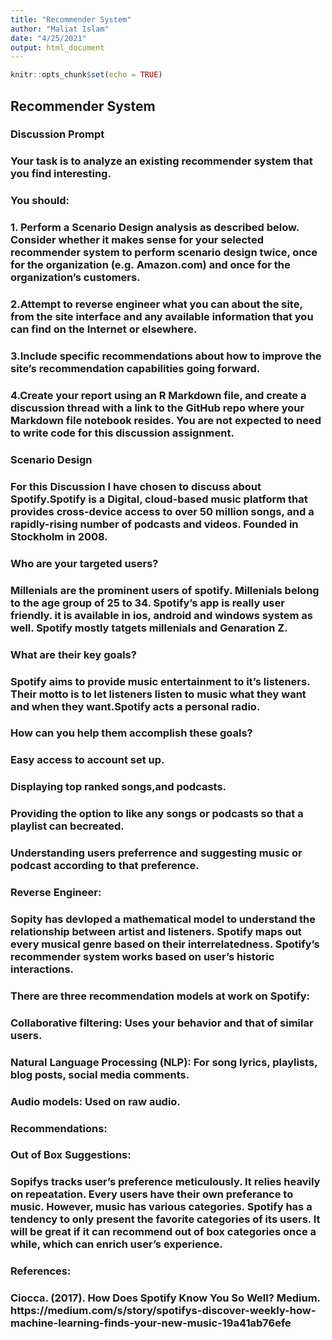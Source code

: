 ---
title: "Recommender System"
author: "Maliat Islam"
date: "4/25/2021"
output: html_document
---

```{r setup, include=FALSE}
knitr::opts_chunk$set(echo = TRUE)
```



##  Recommender System 

### Discussion Prompt

### Your task is to analyze an existing recommender system that you find interesting.

### You should:

### 1. Perform a Scenario Design analysis as described below. Consider whether it makes sense for your selected recommender system to perform scenario design twice, once for the organization (e.g. Amazon.com) and once for the organization’s customers.
### 2.Attempt to reverse engineer what you can about the site, from the site interface and any available information that you can find on the Internet or elsewhere.
### 3.Include specific recommendations about how to improve the site’s recommendation capabilities going forward.
### 4.Create your report using an R Markdown file, and create a discussion thread with a link to the GitHub repo where your Markdown file notebook resides. You are not expected to need to write code for this discussion assignment.



### Scenario Design

### For this Discussion I have chosen to discuss about Spotify.Spotify is a Digital, cloud-based music platform that provides cross-device access to over 50 million songs, and a rapidly-rising number of podcasts and videos. Founded in Stockholm in 2008.
### Who are your targeted users?
### Millenials are the prominent users of spotify. Millenials belong to the age group of 25 to 34. Spotify's app is really user friendly. it is available in ios, android and windows system as well. Spotify mostly tatgets millenials and Genaration Z.
### What are their key goals?
### Spotify aims to provide music entertainment to it's listeners. Their motto is to let listeners listen to music what they want and when they want.Spotify acts a personal radio.
### How can you help them accomplish these goals?
### Easy access to account set up.
### Displaying top ranked songs,and podcasts.
### Providing the option to like any songs or podcasts so that a playlist can becreated.
### Understanding users preferrence and suggesting music or podcast according to that preference.

### Reverse Engineer:
### Sopity has devloped a mathematical model to understand the relationship between artist and listeners. Spotify maps out every musical genre based on their interrelatedness. Spotify's recommender system works based on user's historic interactions.
### There are three recommendation models at work on Spotify:
### Collaborative filtering: Uses your behavior and that of similar users.
### Natural Language Processing (NLP): For song lyrics, playlists, blog posts, social media comments.
### Audio models: Used on raw audio.
### Recommendations:
### Out of Box Suggestions:
### Sopifys tracks user's preference meticulously. It relies heavily on repeatation. Every users have their own preferance to music. However, music has various categories. Spotify has a tendency to only present the favorite categories of its users. It will be great if it can recommend out of box categories once a while, which can enrich user's experience.
### References:

### Ciocca. (2017). How Does Spotify Know You So Well? Medium. https://medium.com/s/story/spotifys-discover-weekly-how-machine-learning-finds-your-new-music-19a41ab76efe
